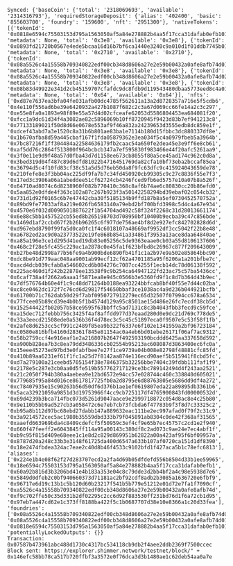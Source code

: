 ```plaintext
Synced: {'baseCoin': {'total': '2318069693', 'available': '2314316793'}, 'requiredStorageDeposit': {'alias': '402400', 'basic': '855603700', 'foundry': '159600', 'nft': '2951300'}, 'nativeTokens': [{'tokenId': '0x0818e6594c75503153d795a1563050af5a84e278882b4aa5f17cca31dafab0efb10100000000', 'metadata': None, 'total': '0x3e8', 'available': '0x3e8'}, {'tokenId': '0x0893fd21720b0567e4ede5bcaa16d16b7bf6ca1440e3240c9a010d1f01ddb7745b0100000000', 'metadata': None, 'total': '0x2710', 'available': '0x2710'}, {'tokenId': '0x08a5526c4a15558b709340822edf00cb348d8606a27e2e59b00432a0afe8afb74d0100000000', 'metadata': None, 'total': '0x3e8', 'available': '0x3e8'}, {'tokenId': '0x08a5526c4a15558b709340822edf00cb348d8606a27e2e59b00432a0afe8afb74d0200000000', 'metadata': None, 'total': '0x3e8', 'available': '0x3e8'}, {'tokenId': '0x08b83d49922e341d2cb45159707cfafdc9dc8fdb9d119543480dbaa5773eed8c4a0100000000', 'metadata': None, 'total': '0x64', 'available': '0x64'}], 'nfts': ['0xd87e7637ea3bfa04fe031afb00dc4785f562611a13a2d8728357a716e5f5cdb6', '0x4e110f556ad6be39e6420932a427b1087f682c2c3a67d069cc66fe14a2c3c297', '0xe55e8fa0a1893e98f89e55a57d4d02cfceafe62053d5586804453ea684081f20', '0xfcc1a9dc61d34f4a3082ae82c5896069b10ff8720945f9423d83b7ef941213c8', '0x77133189021f50d8d66e0678e553af9f46a832a24239653d3555edb8dc859e1f', '0xdcef43abd7a3e1520c8a31b6b801ae83ba1e7114b180d15fbbc3dc880337df8e', '0x1b670afba8d59a445cbaf167f1fda05879362e3ea034f5c4a0979fbeb5a3964b', '0x7bc87216f1ff304484a22584636179fb2caac54a650fe2dea45e3e9ff6e8cb61', '0xaf5dd76c2864f513800f964bcbcb347a7ef595830f983466e44f20afc5261aa9', '0x3f0e11e9d9f48a57d0fba43d7d1158ee673cb8055f80a5ce45ad174c962c0d8a', '0x3bed319d04f487c89d6dfd81022b4716451769da82cfa10bf73eba2bccaf85ea', '0x36794d5c4f10fd83cf38c51a5d5d76eb50da8f9fc63dfc9c415924043659de78', '0x210fefe8e3f3bb04ac225df9fa7b7c34fd450920cb99305c9c27c8836f55e7f3', '0x17ed3c3986a06a1abeddee51cf62724cb4246fced9fb6ed5757e10a07b8a526f', '0x64710ad8074c6d8238960f082b770410c368c8af6b74ae6c80830cc20b86efd0', '0x5aa852e0dfde4f363c102a87c267b923f3a50142258294bd39ebaf02c054cb32', '0x731d1d92f0165c6b7e47442cba30f5185134b9ffd187b8a5ef0730452570752a', '0x89bd9fe77033af8a219e026fb6583140a79ebd2bf700bfd3998c5d4c4a67e934', '0x4570e6f032d0090501887622f1b54704ad492c58f324f2268c31d28013661174', '0x6e88c5bb1457522cb55ed8b265198703d708950bf10400b9ecba39c47c856bde', '0x1469d1af2ccbd67f2b26b96265c6f977de756ae4bf8d2e927efc842702828d6d', '0xd967ebd8790f99fa5d0ca0fc1f4c6018107a48669af9952df3cc5042f22b8e48', '0xa6782ed2ac9d0a23773522e19fe868b8541a334861f3953a13ace8daa64840ae', '0xa85a196e3ce1d295d41ed19db83e05256c5de9363eaae0cb03a55d8106137606', '0x468c2f28e5fc455c229ac1a2878c0e45fa1f623bfbd8c26967c877f209643009', '0xb27be48d2998a77b56fe9a4b900bde6890fb41f1c1a2b97e9a502e85864bbc90', '0xdc8be91d779aac048aa9001ab99ecf12cf62a4701185a95f6206a1a201bfbe7c', '0xacd4dcb039cfab8a546602cd6b084276c7087cc4255f1ecb14dc78d06138f592', '0x225ac460d1f242b22878ee13538f9c9b254ca64947122fd23ac75c57ba5436cc', '0x6caf738a4f2662a6aaa1f5871ea8e945c0566b3e5360fd9f1c8d7b364d43b9ec', '0x7df576764b60e4f1c9c48dd71264b0188ea93224bbfcab8bf40f55e7d44c02ba', '0xc8ce0462dc172f7c76cd6d29817f54650bbaf3ce1038ac4a9d236b044921bcfb', '0x61700b71c762dab50d29f7abf0950727912279ec65d32507f07994cc678a6534', '0x77fcee05b89cd39e4b0b5f1b4574d129a95c8501ae15d486e26fc7ecdf38cb5d', '0x152544422fb02057b58ce9595f63bbffc5ad7131c8c3b4043fbb3fecd9c59fce', '0xa15dec712febbb756c3425f4af8affdd977d37eaad280d0e9dc21d769c778de5', '0x33a3eecd21508ede0a536b36f4d78ec3c5c45c51897eca0f9507e5c53f58f1fb', '0x2afe8d6253cc5cf991c2489f85ea9b322f6337e6f102e1341959a2bf96723184', '0xc0580e816bfb4160d28361f845e81154ac0a4eb6bd01ebe26171f06af7ac9312', '0x58b2759ccf4e916eaf1e2a216807b2647f492593190bcddd6425aa337658d592', '0xa900b828ea7b3c8ea79dd3486336cb02554b95213ac608087d3863400ec6fc0a', '0x15eee45273ed97bd3e0fabfbee7e27f1ce9739a04b008e82798f48881cfc85fd', '0x410b89aa6231ef61f1fc1a25d7f8142aa874e116ecd90aef5b515941f8cbd5fc', '0xd7a279100a21ceebd5705154f38e7846375b32256bbe7404c39fdbb111faf1f9', '0x2178e5c287e3cb0aa0d5fe519b557762717129ce3bc789142494d4f243aa2521', '0x21c2050f794b380a4aebea9e12bd6572e94cc57e028744c460c338840d605021', '0x779685f95a84d016ce8617817725fb0a2d8795e6d88763805e5686dd9df4a272', '0xc78407935e15c90263b56d50df6d376b1ae1ef0619807eda22a89895db3361b6', '0x5aca32921059a9851d3d19753966f4cc9cb725117df4765900843fd00000532d', '0x69d4239b3bca714fbc073d5261d9047aace9e2999718872c054d8ac8e4c25b80', '0x9e110b5bb9ad527cb3a058472c6e7eb7cb73fcbda6f47783b9f3f8d7c33325c2', '0xb95a8b112d97bc68ebd27dabb147a889632eac111be2ec997afad0f79f2c31c9', '0x3a9214572cec5ac1980b35559dbd333b79f045891ab8304c0de42f368af31565', '0xaaefd663969bda4c8409cdefcf5f50959c3ef4cf9e65b7ec45757c2cd1e2f940', '0x660f47feeff2e6043845ff114a95a00143c380df8c2ad073c9ae24e7ec4abf1f', '0xb9c95f815d409e68eee1c1e8d2c829d869951b62822a00a423af95f6bf09957a', '0x8787d20a248c33b3e3148f61725da400d6547a633b107af0720ca151d1df8390', '0x18e2474fbdea324ac7eae2c40d8b46f4533c9102bfd1f427aca5b1c78efc6813'], 'aliases': ['0x224e1b4e08f62f27d283707ecd2a2fa4d69b05dfdefd556b8504d33b1ee59965', '0x18e6594c75503153d795a1563050af5a84e278882b4aa5f17cca31dafab0efb1', '0x60a92b816d3b3206bd41e4b183a353e04c8c79dde3d2bb4bf2a4c98e5938d7e6', '0x5849d0dfeb2c0bf940660373d71181ac2bf92cdf8adb2b3085a1636720e6fbf9', '0x96717e6d19c13b1c5b120d60b23217f541b5b779e51212e01d72e7fa1f7090cf', '0xa5526c4a15558b709340822edf00cb348d8606a27e2e59b00432a0afe8afb74d', '0xf9c702ffe50c35d331b2df02295c2cc6d92f883530ff231bd76d1f6a72cb1d95', '0x97eb7a447cd62e1c373ff8188ba422f5c1b0687707d38e10e8366a1c20d33fea'], 'foundries': ['0x08a5526c4a15558b709340822edf00cb348d8606a27e2e59b00432a0afe8afb74d0200000000', '0x08a5526c4a15558b709340822edf00cb348d8606a27e2e59b00432a0afe8afb74d0100000000', '0x0818e6594c75503153d795a1563050af5a84e278882b4aa5f17cca31dafab0efb10100000000'], 'potentiallyLockedOutputs': {}}
Transaction: 0x07587b473961abc488d1730c4317bc534118cb9db2f4aee2ddb2369f7500ccec
Block sent: https://explorer.shimmer.network/testnet/block/" + 0x146efc58bb78ca517b720ffbf3a3572e0f76dca3d3b1480ae1c62deb54aa0a7e
```